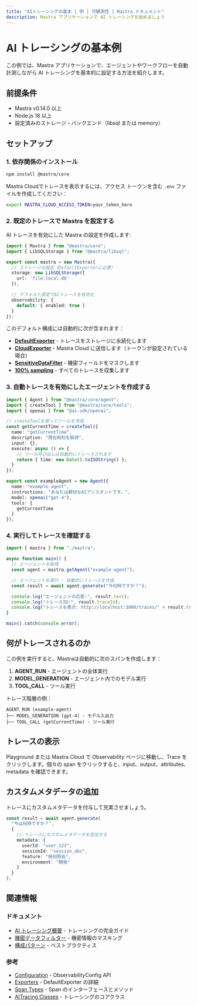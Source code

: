 ```yaml
---
title: "AIトレーシングの基本 | 例 | 可観測性 | Mastra ドキュメント"
description: Mastra アプリケーションで AI トレーシングを始めましょう
---
```




# AI トレーシングの基本例

この例では、Mastra アプリケーションで、エージェントやワークフローを自動計測しながら AI トレーシングを基本的に設定する方法を紹介します。

## 前提条件

- Mastra v0.14.0 以上
- Node.js 18 以上
- 設定済みのストレージ・バックエンド（libsql または memory）

## セットアップ

### 1. 依存関係のインストール

```bash npm2yarn
npm install @mastra/core
```

Mastra Cloudでトレースを表示するには、アクセス トークンを含む `.env` ファイルを作成してください：

```bash
export MASTRA_CLOUD_ACCESS_TOKEN=your_token_here
```


### 2. 既定のトレースで Mastra を設定する

AI トレースを有効にした Mastra の設定を作成します:

```typescript filename="src/mastra/index.ts" showLineNumbers copy
import { Mastra } from "@mastra/core";
import { LibSQLStorage } from "@mastra/libsql";

export const mastra = new Mastra({
  // ストレージの設定（DefaultExporterに必要）
  storage: new LibSQLStorage({
    url: 'file:local.db'
  }),

  // デフォルト設定でAIトレースを有効化
  observability: {
    default: { enabled: true }
  }
});
```

このデフォルト構成には自動的に次が含まれます：

* **[DefaultExporter](/docs/observability/ai-tracing/exporters/default)** - トレースをストレージに永続化します
* **[CloudExporter](/docs/observability/ai-tracing/exporters/cloud)** - Mastra Cloud に送信します（トークンが設定されている場合）
* **[SensitiveDataFilter](/docs/observability/ai-tracing/processors/sensitive-data-filter)** - 機密フィールドをマスクします
* **[100% sampling](/docs/observability/ai-tracing/overview#always-sample)** - すべてのトレースを収集します


### 3. 自動トレースを有効にしたエージェントを作成する

```typescript filename="src/mastra/agents/example-agent.ts" showLineNumbers copy
import { Agent } from "@mastra/core/agent";
import { createTool } from "@mastra/core/tools";
import { openai } from "@ai-sdk/openai";

// createToolを使ってツールを作成
const getCurrentTime = createTool({
  name: "getCurrentTime",
  description: "現在時刻を取得",
  input: {},
  execute: async () => {
    // ツール呼び出しは自動的にトレースされます
    return { time: new Date().toISOString() };
  }
});

export const exampleAgent = new Agent({
  name: "example-agent",
  instructions: "あなたは親切なAIアシスタントです。",
  model: openai("gpt-4"),
  tools: {
    getCurrentTime
  }
});
```


### 4. 実行してトレースを確認する

```typescript filename="src/example.ts" showLineNumbers copy
import { mastra } from "./mastra";

async function main() {
  // エージェントを取得
  const agent = mastra.getAgent("example-agent");

  // エージェントを実行 - 自動的にトレースを作成
  const result = await agent.generate("今何時ですか？");

  console.log("エージェントの応答:", result.text);
  console.log("トレースID:", result.traceId);
  console.log("トレースを表示: http://localhost:3000/traces/" + result.traceId);
}

main().catch(console.error);
```


## 何がトレースされるのか

この例を実行すると、Mastraは自動的に次のスパンを作成します：

1. **AGENT&#95;RUN** - エージェントの全体実行
2. **MODEL&#95;GENERATION** - エージェント内でのモデル実行
3. **TOOL&#95;CALL** - ツール実行

トレース階層の例：

```
AGENT_RUN (example-agent)
├── MODEL_GENERATION (gpt-4) - モデル入出力
├── TOOL_CALL (getCurrentTime) - ツール実行
```


## トレースの表示

Playground または Mastra Cloud で Observability ページに移動し、Trace をクリックします。個々の span をクリックすると、input、output、attributes、metadata を確認できます。

## カスタムメタデータの追加

トレースにカスタムメタデータを付与して充実させましょう。

```typescript filename="src/example-with-metadata.ts" showLineNumbers copy
const result = await agent.generate(
  "今は何時ですか？",
  {
    // トレースにカスタムメタデータを追加する
    metadata: {
      userId: "user_123",
      sessionId: "session_abc",
      feature: "時刻照会",
      environment: "開発"
    }
  }
);
```


## 関連情報

### ドキュメント

- [AI トレーシング概要](/docs/observability/ai-tracing/overview) - トレーシングの完全ガイド
- [機密データフィルター](/docs/observability/ai-tracing/processors/sensitive-data-filter) - 機密情報のマスキング
- [構成パターン](/docs/observability/ai-tracing/overview#common-configuration-patterns--troubleshooting) - ベストプラクティス

### 参考

- [Configuration](/reference/observability/ai-tracing/configuration) - ObservabilityConfig API
- [Exporters](/reference/observability/ai-tracing/exporters/default-exporter) - DefaultExporter の詳細
- [Span Types](/reference/observability/ai-tracing/span) - Span のインターフェースとメソッド
- [AITracing Classes](/reference/observability/ai-tracing/ai-tracing) - トレーシングのコアクラス
